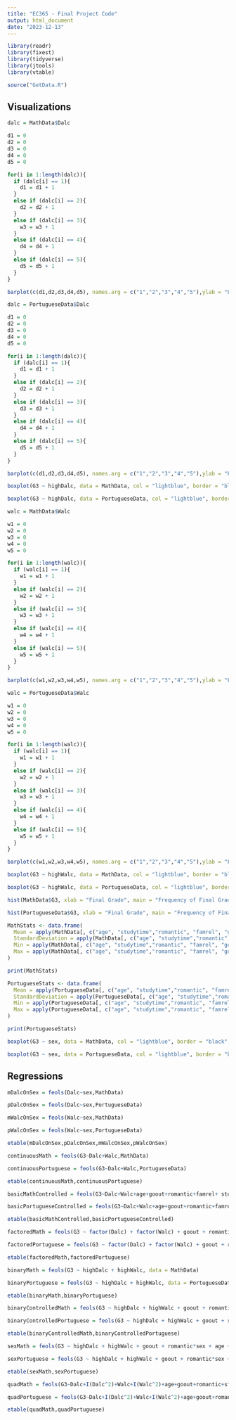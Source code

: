 ```yaml
---
title: "EC365 - Final Project Code"
output: html_document
date: "2023-12-13"
---
```


```r
library(readr)
library(fixest)
library(tidyverse)
library(jtools)
library(vtable)
```

```r
source("GetData.R")
```

## Visualizations

```r
dalc = MathData$Dalc 

d1 = 0 
d2 = 0 
d3 = 0 
d4 = 0 
d5 = 0 

for(i in 1:length(dalc)){ 
  if (dalc[i] == 1){ 
    d1 = d1 + 1 
  } 
  else if (dalc[i] == 2){ 
    d2 = d2 + 1 
  } 
  else if (dalc[i] == 3){ 
    w3 = w3 + 1 
  } 
  else if (dalc[i] == 4){ 
    d4 = d4 + 1 
  } 
  else if (dalc[i] == 5){ 
    d5 = d5 + 1 
  } 
} 

barplot(c(d1,d2,d3,d4,d5), names.arg = c("1","2","3","4","5"),ylab = "Frequency",xlab = "Weekday Alcohol Consumption", main = "Weekday Alcohol Consumption in Math Dataset") 

dalc = PortugueseData$Dalc 

d1 = 0 
d2 = 0 
d3 = 0 
d4 = 0 
d5 = 0 

for(i in 1:length(dalc)){ 
  if (dalc[i] == 1){ 
    d1 = d1 + 1 
  } 
  else if (dalc[i] == 2){ 
    d2 = d2 + 1 
  } 
  else if (dalc[i] == 3){ 
    d3 = d3 + 1 
  } 
  else if (dalc[i] == 4){ 
    d4 = d4 + 1 
  } 
  else if (dalc[i] == 5){ 
    d5 = d5 + 1 
  } 
} 

barplot(c(d1,d2,d3,d4,d5), names.arg = c("1","2","3","4","5"),ylab = "Frequency",xlab = "Weekday Alcohol Consumption", main = "Weekday Alcohol Consumption in Portuguese Dataset") 
```

```r
boxplot(G3 ~ highDalc, data = MathData, col = "lightblue", border = "black", notch = FALSE, main = "High Dalc vs G3 in the Math Dataset", xlab = "High Dalc", ylab = "G3")

boxplot(G3 ~ highDalc, data = PortugueseData, col = "lightblue", border = "black", notch = FALSE, main = "High Dalc vs G3 in the Portuguese Dataset", xlab = "High Dalc", ylab = "G3")
```

```r
walc = MathData$Walc 

w1 = 0 
w2 = 0 
w3 = 0 
w4 = 0 
w5 = 0 

for(i in 1:length(walc)){ 
  if (walc[i] == 1){ 
    w1 = w1 + 1 
  } 
  else if (walc[i] == 2){ 
    w2 = w2 + 1 
  } 
  else if (walc[i] == 3){ 
    w3 = w3 + 1 
  } 
  else if (walc[i] == 4){ 
    w4 = w4 + 1 
  } 
  else if (walc[i] == 5){ 
    w5 = w5 + 1 
  } 
} 

barplot(c(w1,w2,w3,w4,w5), names.arg = c("1","2","3","4","5"),ylab = "Frequency",xlab = "Weekend Alcohol Consumption", main = "Weekend Alcohol Consumption in Math Dataset") 

walc = PortugueseData$Walc 

w1 = 0 
w2 = 0 
w3 = 0 
w4 = 0 
w5 = 0 

for(i in 1:length(walc)){ 
  if (walc[i] == 1){ 
    w1 = w1 + 1 
  } 
  else if (walc[i] == 2){ 
    w2 = w2 + 1 
  } 
  else if (walc[i] == 3){ 
    w3 = w3 + 1 
  } 
  else if (walc[i] == 4){ 
    w4 = w4 + 1 
  } 
  else if (walc[i] == 5){ 
    w5 = w5 + 1 
  } 
} 

barplot(c(w1,w2,w3,w4,w5), names.arg = c("1","2","3","4","5"),ylab = "Frequency",xlab = "Weekend Alcohol Consumption", main = "Weekend Alcohol Consumption in Portuguese Dataset") 
```

```r
boxplot(G3 ~ highWalc, data = MathData, col = "lightblue", border = "black", notch = FALSE, main = "High Walc vs G3 in the Math Dataset", xlab = "High Walc", ylab = "G3")

boxplot(G3 ~ highWalc, data = PortugueseData, col = "lightblue", border = "black", notch = FALSE, main = "High Walc vs G3 in the Portuguese Dataset", xlab = "High Walc", ylab = "G3")
```

```r
hist(MathData$G3, xlab = "Final Grade", main = "Frequency of Final Grades in Math Dataset")

hist(PortugueseData$G3, xlab = "Final Grade", main = "Frequency of Final Grades in Portuguese Dataset")
```

```r
MathStats <- data.frame(
  Mean = apply(MathData[, c("age", "studytime","romantic", "famrel", "goout", "Dalc", "Walc", "G3")], 2, mean),
  StandardDeviation = apply(MathData[, c("age", "studytime","romantic","famrel", "goout", "Dalc", "Walc", "G3")], 2, sd),
  Min = apply(MathData[, c("age", "studytime","romantic", "famrel", "goout", "Dalc", "Walc", "G3")], 2, min),
  Max = apply(MathData[, c("age", "studytime","romantic", "famrel", "goout", "Dalc", "Walc", "G3")], 2, max)
)

print(MathStats)
```

```r
PortugueseStats <- data.frame(
  Mean = apply(PortugueseData[, c("age", "studytime","romantic", "famrel", "goout", "Dalc", "Walc", "G3")], 2, mean),
  StandardDeviation = apply(PortugueseData[, c("age", "studytime","romantic","famrel", "goout", "Dalc", "Walc", "G3")], 2, sd),
  Min = apply(PortugueseData[, c("age", "studytime","romantic", "famrel", "goout", "Dalc", "Walc", "G3")], 2, min),
  Max = apply(PortugueseData[, c("age", "studytime","romantic", "famrel", "goout", "Dalc", "Walc", "G3")], 2, max)
)

print(PortugueseStats)
```

```r
boxplot(G3 ~ sex, data = MathData, col = "lightblue", border = "black", notch = FALSE, main = "Sex vs G3 in Math Dataset", xlab = "Sex", ylab = "G3")

boxplot(G3 ~ sex, data = PortugueseData, col = "lightblue", border = "black", notch = FALSE, main = "Sex vs G3 in Portuguese Dataset", xlab = "Sex", ylab = "G3")
```

## Regressions

```r
mDalcOnSex = feols(Dalc~sex,MathData) 

pDalcOnSex = feols(Dalc~sex,PortugueseData)

mWalcOnSex = feols(Walc~sex,MathData) 

pWalcOnSex = feols(Walc~sex,PortugueseData)

etable(mDalcOnSex,pDalcOnSex,mWalcOnSex,pWalcOnSex)
```

```r
continuousMath = feols(G3~Dalc+Walc,MathData)

continuousPortuguese = feols(G3~Dalc+Walc,PortugueseData)

etable(continuousMath,continuousPortuguese)
```

```r
basicMathControlled = feols(G3~Dalc+Walc+age+goout+romantic+famrel+ studytime,MathData)

basicPortugueseControlled = feols(G3~Dalc+Walc+age+goout+romantic+famrel+ studytime,PortugueseData)

etable(basicMathControlled,basicPortugueseControlled)
```

```r
factoredMath = feols(G3 ~ factor(Dalc) + factor(Walc) + goout + romantic + age + famrel+ studytime, data = MathData)

factoredPortuguese = feols(G3 ~ factor(Dalc) + factor(Walc) + goout + romantic + age + famrel+ studytime, data = PortugueseData)

etable(factoredMath,factoredPortuguese)
```

```r
binaryMath = feols(G3 ~ highDalc + highWalc, data = MathData)

binaryPortuguese = feols(G3 ~ highDalc + highWalc, data = PortugueseData)

etable(binaryMath,binaryPortuguese)
```

```r
binaryControlledMath = feols(G3 ~ highDalc + highWalc + goout + romantic + age + famrel + studytime, data = MathData)

binaryControlledPortuguese = feols(G3 ~ highDalc + highWalc + goout + romantic + age + famrel + studytime, data = PortugueseData)

etable(binaryControlledMath,binaryControlledPortuguese)
```

```r
sexMath = feols(G3 ~ highDalc + highWalc + goout + romantic*sex + age + famrel+studytime, data = MathData)

sexPortuguese = feols(G3 ~ highDalc + highWalc + goout + romantic*sex + age + famrel+studytime, data = PortugueseData)

etable(sexMath,sexPortuguese)
```

```r
quadMath = feols(G3~Dalc+I(Dalc^2)+Walc+I(Walc^2)+age+goout+romantic+studytime,MathData)

quadPortuguese = feols(G3~Dalc+I(Dalc^2)+Walc+I(Walc^2)+age+goout+romantic+studytime,PortugueseData) 

etable(quadMath,quadPortuguese)
```